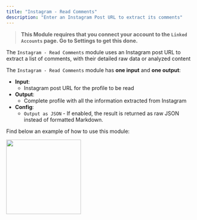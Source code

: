 ```yaml
---
title: "Instagram - Read Comments"
description: "Enter an Instagram Post URL to extract its comments"
---
```


> **This Module requires that you connect your account to the `Linked Accounts` page. Go to Settings to get this done.**

The `Instagram - Read Comments` module uses an Instagram post URL to extract a list of comments, with their detailed raw data or analyzed content

The `Instagram - Read Comments` module has **one input** and **one output**:

- **Input**:
  - Instagram post URL for the profile to be read
- **Output**:
  - Complete profile with all the information extracted from Instagram
- **Config**:
  - `Output as JSON` - If enabled, the result is returned as raw JSON instead of formatted Markdown.

Find below an example of how to use this module:

<img height="200" src="/images/IReadComments.png" />
